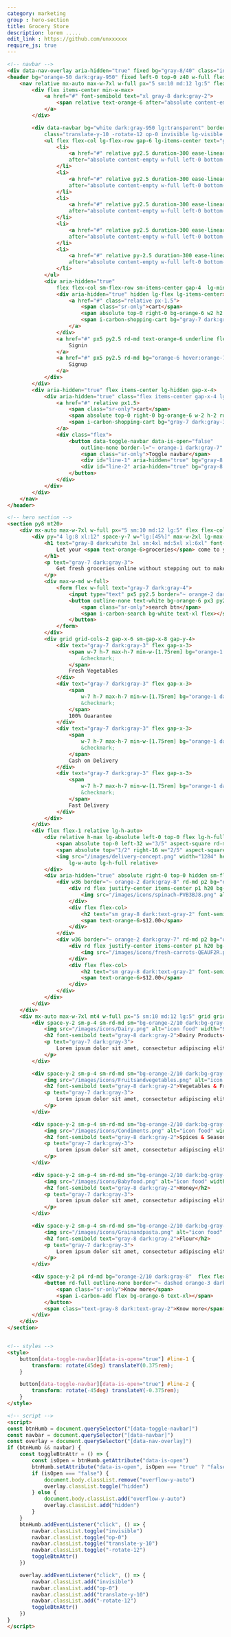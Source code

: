 ```yaml
---
category: marketing
group : hero-section
title: Grocery Store
description: lorem .....
edit_link : https://github.com/unxxxxxx
require_js: true
---
```


```html
<!-- navbar -->
<div data-nav-overlay aria-hidden="true" fixed bg="gray-8/40" class="inset-0 z30 hidden lg-hidden"></div>
<header bg="orange-50 dark:gray-950" fixed left-0 top-0 z40 w-full flex items-center h20 border-b="~ gray-1 dark:gray-9">
    <nav relative mx-auto max-w-7xl w-full px="5 sm:10 md:12 lg:5" flex gap-x-5 justify-between items-center>
        <div flex items-center min-w-max>
            <a href="#" font-semibold text="xl gray-8 dark:gray-2">
                <span relative text-orange-6 after="absolute content-empty inset-0 rotate-3 border border-orange-6">Grocy</span>Mart
            </a>
        </div>

        <div data-navbar bg="white dark:gray-950 lg:transparent" border-b="~ gray-2 dark:gray-8 lg:none" py="8 lg:0" px="5 sm:10 md:12 lg:0" absolute left-0 top-full lg-top-0 w-full lg-relative  lg-flex lg-justify-between duration-300 ease-linear
            class="translate-y-10 -rotate-12 op-0 invisible lg-visible lg-rotate-0 lg-translate-y-0 lg-op-100">
            <ul flex flex-col lg-flex-row gap-6 lg-items-center text="gray-7 dark:gray-3" lg-w-full lg-justify-center>
                <li>
                    <a href="#" relative py2.5 duration-300 ease-linear hover-text-orange-6 
                    after="absolute content-empty w-full left-0 bottom-0 h-px rd-md origin-left ease-linear duration-300 scale-x-0 bg-orange-6 hover:scale-100">Home</a>
                </li>
                <li>
                    <a href="#" relative py2.5 duration-300 ease-linear hover-text-orange-6 
                    after="absolute content-empty w-full left-0 bottom-0 h-px rd-md origin-left ease-linear duration-300 scale-x-0 bg-orange-6 hover:scale-100">Categories</a>
                </li>
                <li>
                    <a href="#" relative py2.5 duration-300 ease-linear hover-text-orange-6 
                    after="absolute content-empty w-full left-0 bottom-0 h-px rd-md origin-left ease-linear duration-300 scale-x-0 bg-orange-6 hover:scale-100">Sales</a>
                </li>
                <li>
                    <a href="#" relative py2.5 duration-300 ease-linear hover-text-orange-6 
                    after="absolute content-empty w-full left-0 bottom-0 h-px rd-md origin-left ease-linear duration-300 scale-x-0 bg-orange-6 hover:scale-100">About</a>
                </li>
                <li>
                    <a href="#" relative py-2.5 duration-300 ease-linear hover:text-orange-6 
                    after="absolute content-empty w-full left-0 bottom-0 h-px rd-md origin-left ease-linear duration-300 scale-x-0 bg-orange-6 hover:scale-100">Contact</a>
                </li>
            </ul>
            <div aria-hidden="true"
                flex flex-col sm-flex-row sm-items-center gap-4  lg-min-w-max mt10 lg-mt-0>
                <div aria-hidden="true" hidden lg-flex lg-items-center>
                    <a href="#" class="relative px-1.5">
                        <span class="sr-only">cart</span>
                        <span absolute top-0 right-0 bg-orange-6 w2 h2 rd-full></span>
                        <span i-carbon-shopping-cart bg="gray-7 dark:gray-3" flex text-2xl></span>
                    </a>
                </div>
                <a href="#" px5 py2.5 rd-md text-orange-6 underline flex justify-center>
                    Signin
                </a>
                <a href="#" px5 py2.5 rd-md bg="orange-6 hover:orange-7" text-white flex justify-center duration-300 ease-linear>
                    Signup
                </a>
            </div>
        </div>
        <div aria-hidden="true" flex items-center lg-hidden gap-x-4>
            <div aria-hidden="true" class="flex items-center gap-x-4 lg-hidden">
                <a href="#" relative px1.5>
                    <span class="sr-only">cart</span>
                    <span absolute top-0 right-0 bg-orange-6 w-2 h-2 rd-full></span>
                    <span i-carbon-shopping-cart bg="gray-7 dark:gray-3" flex text-2xl></span>
                </a>
                <div class="flex">
                    <button data-toggle-navbar data-is-open="false"
                        outline-none border-l="~ orange-1 dark:gray-7" pl3 relative py3 bg-transparent>
                        <span class="sr-only">Toggle navbar</span>
                        <div id="line-1" aria-hidden="true" bg="gray-8 dark:gray-2" h0.5 w6 rd  transition duration-300></div>
                        <div id="line-2" aria-hidden="true" bg="gray-8 dark:gray-2" mt2 h0.5 w6 rd transition duration-300></div>
                    </button>
                </div>
            </div>
        </div>
    </nav>
</header>

<!-- hero section -->
<section py8 mt20>
    <div mx-auto max-w-7xl w-full px="5 sm:10 md:12 lg:5" flex flex-col lg-flex-row gap-x-6>
        <div py="4 lg:8 xl:12" space-y-7 w="lg:[45%]" max-w-2xl lg-max-w-none>
            <h1 text="gray-8 dark:white 3xl sm:4xl md:5xl xl:6xl" font-bold>
                Let your <span text-orange-6>groceries</span> come to you
            </h1>
            <p text="gray-7 dark:gray-3">
                Get fresh groceries online without stepping out to make delicious food with the freshest ingredients
            </p>
            <div max-w-md w-full>
                <form flex w-full text="gray-7 dark:gray-4">
                    <input type="text" px5 py2.5 border="~ orange-2 dark:gray-8 r-0" rd-l-md flex w-full outline-none bg="orange-2/10 dark:gray-8">
                    <button outline-none text-white bg-orange-6 px3 py2.5 rd-r-md min-w-max>
                        <span class="sr-only">search btn</span>
                        <span i-carbon-search bg-white text-xl flex></span>
                    </button>
                </form>
            </div>
            <div grid grid-cols-2 gap-x-6 sm-gap-x-8 gap-y-4>
                <div text="gray-7 dark:gray-3" flex gap-x-3>
                    <span w-7 h-7 max-h-7 min-w-[1.75rem] bg="orange-1 dark:gray-8"  text="orange-6 dark:gray-3" rd-md flex items-center justify-center>
                        &checkmark;
                    </span>
                    Fresh Vegetables
                </div>
                <div text="gray-7 dark:gray-3" flex gap-x-3>
                    <span
                        w-7 h-7 max-h-7 min-w-[1.75rem] bg="orange-1 dark:gray-8"  text="orange-6 dark:gray-3" rd-md flex items-center justify-center>
                        &checkmark;
                    </span>
                    100% Guarantee
                </div>
                <div text="gray-7 dark:gray-3" flex gap-x-3>
                    <span
                        w-7 h-7 max-h-7 min-w-[1.75rem] bg="orange-1 dark:gray-8"  text="orange-6 dark:gray-3" rd-md flex items-center justify-center>
                        &checkmark;
                    </span>
                    Cash on Delivery
                </div>
                <div text="gray-7 dark:gray-3" flex gap-x-3>
                    <span
                        w-7 h-7 max-h-7 min-w-[1.75rem] bg="orange-1 dark:gray-8"  text="orange-6 dark:gray-3" rd-md flex items-center justify-center>
                        &checkmark;
                    </span>
                    Fast Delivery
                </div>
            </div>
        </div>
        <div flex flex-1 relative lg-h-auto>
            <div relative h-max lg-absolute left-0 top-0 flex lg-h-full  w="11/12 lg:auto">
                <span absolute top-0 left-32 w="3/5" aspect-square rd-md -rotate-[30deg] translate-y-20 origin-center border="~ orange-2 dark:gray-8"></span>
                <span absolute top="1/2" right-16 w="2/5" aspect-square rd-md rotate-12 -translate-y="1/2" origin-center border="~ orange-2 dark:gray-8"></span>
                <img src="/images/delivery-concept.png" width="1284" height="1264" alt=""
                    lg-w-auto lg-h-full relative>
            </div>
            <div aria-hidden="true" absolute right-0 top-0 hidden sm-flex flex-col gap-2 md-gap-4>
                <div w36 border="~ orange-2 dark:gray-8" rd-md p2 bg="orange-2/10 dark:gray-8" text-center flex flex-col>
                    <div rd flex justify-center items-center p1 h20 bg-white>
                        <img src="/images/icons/spinach-PVB3BJ8.png" alt="icon" w-full h-auto max-h-full>
                    </div>
                    <div flex flex-col>
                        <h2 text="sm gray-8 dark:text-gray-2" font-semibold>Fresh Spinach</h2>
                        <span text-orange-6>$12.00</span>
                    </div>
                </div>
                <div w36 border="~ orange-2 dark:gray-7" rd-md p2 bg="orange-2/10 dark:gray-8" text-center flex flex-col>
                    <div rd flex justify-center items-center p1 h20 bg-white>
                        <img src="/images/icons/fresh-carrots-QEAUF2R.png" alt="icon" w-full h-auto max-h-full>
                    </div>
                    <div flex flex-col>
                        <h2 text="sm gray-8 dark:text-gray-2" font-semibold>Fresh Spinach</h2>
                        <span text-orange-6>$12.00</span>
                    </div>
                </div>
            </div>
        </div>
    </div>
    <div mx-auto max-w-7xl mt4 w-full px="5 sm:10 md:12 lg:5" grid grid-cols="2 sm:3 lg:5" gap-5>
        <div space-y-2 sm-p-4 sm-rd-md sm="bg-orange-2/10 dark:bg-gray-8">
            <img src="/images/icons/Dairy.png" alt="icon food" width="96" height="96"  w14 h14 md-w-20 md-h-20>
            <h2 font-semibold text="gray-8 dark:gray-2">Dairy Products</h2>
            <p text="gray-7 dark:gray-3">
                Lorem ipsum dolor sit amet, consectetur adipiscing elit.
            </p>
        </div>

        <div space-y-2 sm-p-4 sm-rd-md sm="bg-orange-2/10 dark:bg-gray-8">
            <img src="/images/icons/Fruitsandvegetables.png" alt="icon food" width="96" height="96" w14 h14 md-w-20 md-h-20>
            <h2 font-semibold text="gray-8 dark:gray-2">Vegetables & Fruits</h2>
            <p text="gray-7 dark:gray-3">
                Lorem ipsum dolor sit amet, consectetur adipiscing elit.
            </p>
        </div>

        <div space-y-2 sm-p-4 sm-rd-md sm="bg-orange-2/10 dark:bg-gray-8">
            <img src="/images/icons/Condiments.png" alt="icon food" width="96" height="96" w14 h14 md-w-20 md-h-20>
            <h2 font-semibold text="gray-8 dark:gray-2">Spices & Seasonings</h2>
            <p text="gray-7 dark:gray-3">
                Lorem ipsum dolor sit amet, consectetur adipiscing elit.
            </p>
        </div>

        <div space-y-2 sm-p-4 sm-rd-md sm="bg-orange-2/10 dark:bg-gray-8">
            <img src="/images/icons/Babyfood.png" alt="icon food" width="96" height="96" w14 h14 md-w-20 md-h-20>
            <h2 font-semibold text="gray-8 dark:gray-2">Honey</h2>
            <p text="gray-7 dark:gray-3">
                Lorem ipsum dolor sit amet, consectetur adipiscing elit.
            </p>
        </div>

        <div space-y-2 sm-p-4 sm-rd-md sm="bg-orange-2/10 dark:bg-gray-8">
            <img src="/images/icons/Grainandpasta.png" alt="icon food" width="96" height="96" w14 h14 md-w-20 md-h-20>
            <h2 font-semibold text="gray-8 dark:gray-2">Flour</h2>
            <p text="gray-7 dark:gray-3">
                Lorem ipsum dolor sit amet, consectetur adipiscing elit.
            </p>
        </div>

        <div space-y-2 p4 rd-md bg="orange-2/10 dark:gray-8"  flex flex-col items-center justify-center border="orange-1 dark:gray-7" lg-hidden>
            <button rd-full outline-none border="~ dashed orange-3 dark:gray-7" p3>
                <span class="sr-only">Know more</span>
                <span i-carbon-add flex bg-orange-6 text-xl></span>
            </button>
            <span class="text-gray-8 dark:text-gray-2">Know more</span>
        </div>
    </div>
</section>


<!-- styles -->
<style>
    button[data-toggle-navbar][data-is-open="true"] #line-1 {
        transform: rotate(45deg) translateY(0.375rem);
    }

    button[data-toggle-navbar][data-is-open="true"] #line-2 {
        transform: rotate(-45deg) translateY(-0.375rem);
    }
</style>

<!-- script -->
<script>
const btnHumb = document.querySelector("[data-toggle-navbar]")
const navbar = document.querySelector("[data-navbar]")
const overlay = document.querySelector("[data-nav-overlay]")
if (btnHumb && navbar) {
    const toggleBtnAttr = () => {
        const isOpen = btnHumb.getAttribute("data-is-open")
        btnHumb.setAttribute("data-is-open", isOpen === "true" ? "false" : "true")
        if (isOpen === "false") {
            document.body.classList.remove("overflow-y-auto")
            overlay.classList.toggle("hidden")
        } else {
            document.body.classList.add("overflow-y-auto")
            overlay.classList.add("hidden")
        }
    }
    btnHumb.addEventListener("click", () => {
        navbar.classList.toggle("invisible")
        navbar.classList.toggle("op-0")
        navbar.classList.toggle("translate-y-10")
        navbar.classList.toggle("-rotate-12")
        toggleBtnAttr()
    })

    overlay.addEventListener("click", () => {
        navbar.classList.add("invisible")
        navbar.classList.add("op-0")
        navbar.classList.add("translate-y-10")
        navbar.classList.add("-rotate-12")
        toggleBtnAttr()
    })
}
</script>
```